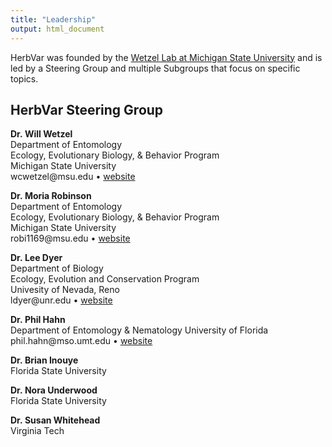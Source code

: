```yaml
---
title: "Leadership"
output: html_document
---
```


HerbVar was founded by the [Wetzel Lab at Michigan State University](https://WetzelLab.com) and is led by a Steering Group and multiple Subgroups that focus on specific topics.

## HerbVar Steering Group

**Dr. Will Wetzel**  
Department of Entomology  
Ecology, Evolutionary Biology, & Behavior Program  
Michigan State University  
wcwetzel@msu.edu • [website](https://WetzelLab.com)  
  

**Dr. Moria Robinson**  
Department of Entomology  
Ecology, Evolutionary Biology, & Behavior Program  
Michigan State University  
robi1169@msu.edu • [website](https://www.moriarobinson.com/)  
  

**Dr. Lee Dyer**  
Department of Biology  
Ecology, Evolution and Conservation Program  
Univesity of Nevada, Reno  
ldyer@unr.edu • [website](https://www.unr.edu/biology/people/lee-dyer)  
  

**Dr. Phil Hahn**  
Department of Entomology & Nematology
University of Florida  
phil.hahn@mso.umt.edu • [website](https://plant-herbivore-interactions.net/)

**Dr. Brian Inouye**  
Florida State University  


**Dr. Nora Underwood**  
Florida State University  


**Dr. Susan Whitehead**  
Virginia Tech  

